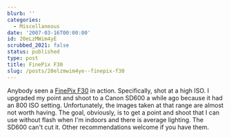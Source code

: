 ```yaml
---
blurb: ''
categories:
  - Miscellaneous
date: '2007-03-16T00:00:00'
id: 20eLzMWim4yE
scrubbed_2021: false
status: published
type: post
title: FinePix F30
slug: /posts/20elzmwim4ye--finepix-f30
---
```


Anybody seen a
[FinePix F30](http://www.dpreview.com/news/0602/06021403fujif30.asp)
in action. Specifically, shot at a high ISO. I upgraded my point
and shoot to a Canon SD600 a while ago because it had an 800 ISO
setting. Unfortunately, the images taken at that range are almost
not worth having. The goal, obviously, is to get a point and shoot
that I can use without flash when I'm indoors and there is average
lighting. The SD600 can't cut it. Other recommendations welcome if
you have them.
